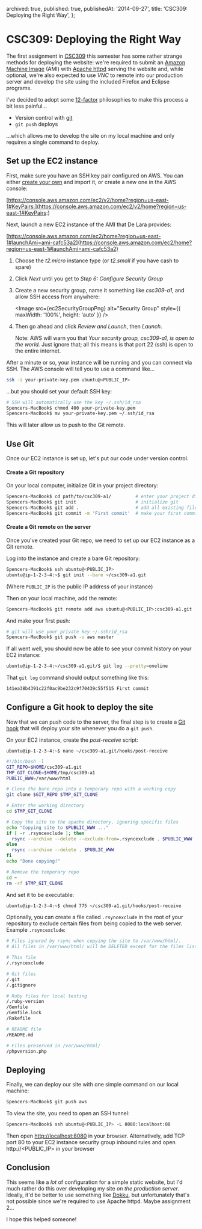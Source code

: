 
  archived: true,
  published: true,
  publishedAt: '2014-09-27',
  title: 'CSC309: Deploying the Right Way',
};

<Seo title={meta.title} description={meta.title} />


# CSC309: Deploying the Right Way

The first assignment in [CSC309][csc309] this semester has some rather strange methods for deploying the website:
we're required to submit an [Amazon Machine Image][ami] (AMI) with [Apache httpd][httpd] serving the website and,
while optional, we're also expected to use _VNC_ to remote into our production server and develop the site using
the included Firefox and Eclipse programs.

I've decided to adopt some [12-factor][] philosophies to make this process a bit less painful...

- Version control with [git][]
- `git push` deploys

...which allows me to develop the site on my local machine and only requires a single command to deploy.

## Set up the EC2 instance

First, make sure you have an SSH key pair configured on AWS. You can either
[create your own](./2014-01-09-public-key-authentication-on-cdf.md) and import it, or create a new one in the AWS console:

[https://console.aws.amazon.com/ec2/v2/home?region=us-east-1#KeyPairs:](https://console.aws.amazon.com/ec2/v2/home?region=us-east-1#KeyPairs:)

Next, launch a new EC2 instance of the AMI that De Lara provides:

[https://console.aws.amazon.com/ec2/home?region=us-east-1#launchAmi=ami-cafc53a2](https://console.aws.amazon.com/ec2/home?region=us-east-1#launchAmi=ami-cafc53a2)

1. Choose the _t2.micro_ instance type (or _t2.small_ if you have cash to spare)
2. Click _Next_ until you get to _Step 6: Configure Security Group_
3. Create a new security group, name it something like _csc309-a1_, and allow SSH access from anywhere:

   <Image
     src={ec2SecurityGroupPng}
     alt="Security Group"
     style={{ maxWidth: '100%', height: 'auto' }}
   />

4. Then go ahead and click _Review and Launch_, then _Launch_.

   Note: AWS will warn you that _Your security group, csc309-a1, is open to the world._
   Just ignore that; all this means is that port 22 (ssh) is open to the entire internet.

After a minute or so, your instance will be running and you can connect via SSH.
The AWS console will tell you to use a command like...

```bash
ssh -i your-private-key.pem ubuntu@<PUBLIC_IP>
```

...but you should set your default SSH key:

```bash
# SSH will automatically use the key ~/.ssh/id_rsa
Spencers-MacBook$ chmod 400 your-private-key.pem
Spencers-MacBook$ mv your-private-key.pem ~/.ssh/id_rsa
```

This will later allow us to push to the Git remote.

## Use Git

Once our EC2 instance is set up, let's put our code under version control.

#### Create a Git repository

On your local computer, initialize Git in your project directory:

```bash
Spencers-MacBook$ cd path/to/csc309-a1/         # enter your project directory
Spencers-MacBook$ git init                      # initialize git
Spencers-MacBook$ git add .                     # add all existing files
Spencers-MacBook$ git commit -m 'First commit'  # make your first commit
```

#### Create a Git remote on the server

Once you've created your Git repo, we need to set up our EC2 instance as a Git remote.

Log into the instance and create a bare Git repository:

```bash
Spencers-MacBook$ ssh ubuntu@<PUBLIC_IP>
ubuntu@ip-1-2-3-4:~$ git init --bare ~/csc309-a1.git
```

(Where `PUBLIC_IP` is the public IP address of your instance)

Then on your local machine, add the remote:

```bash
Spencers-MacBook$ git remote add aws ubuntu@<PUBLIC_IP>:csc309-a1.git
```

And make your first push:

```bash
# git will use your private key ~/.ssh/id_rsa
Spencers-MacBook$ git push -u aws master
```

If all went well, you should now be able to see your commit history on your EC2 instance:

```bash
ubuntu@ip-1-2-3-4:~/csc309-a1.git/$ git log --pretty=oneline
```

That `git log` command should output something like this:

```bash
141ea38b4391c22f0ac9be232c9f70439c55f515 First commit
```

## Configure a Git hook to deploy the site

Now that we can push code to the server, the final step is to create a
[Git hook](http://git-scm.com/book/en/Customizing-Git-Git-Hooks) that will deploy your site
whenever you do a `git push`.

On your EC2 instance, create the _post-receive_ script:

```
ubuntu@ip-1-2-3-4:~$ nano ~/csc309-a1.git/hooks/post-receive
```

```bash
#!/bin/bash -l
GIT_REPO=$HOME/csc309-a1.git
TMP_GIT_CLONE=$HOME/tmp/csc309-a1
PUBLIC_WWW=/var/www/html

# Clone the bare repo into a temporary repo with a working copy
git clone $GIT_REPO $TMP_GIT_CLONE

# Enter the working directory
cd $TMP_GIT_CLONE

# Copy the site to the apache directory, ignoring specific files
echo "Copying site to $PUBLIC_WWW ..."
if [ -r .rsyncexclude ]; then
  rsync --archive --delete --exclude-from=.rsyncexclude . $PUBLIC_WWW
else
  rsync --archive --delete . $PUBLIC_WWW
fi
echo "Done copying!"

# Remove the temporary repo
cd ~
rm -rf $TMP_GIT_CLONE
```

And set it to be executable:

```bash
ubuntu@ip-1-2-3-4:~$ chmod 775 ~/csc309-a1.git/hooks/post-receive
```

Optionally, you can create a file called `.rsyncexclude` in the root of your repository to exclude certain files
from being copied to the web server. Example `.rsyncexclude`:

```bash
# Files ignored by rsync when copying the site to /var/www/html/.
# All files in /var/www/html/ will be DELETED except for the files listed below.

# This file
/.rsyncexclude

# Git files
/.git
/.gitignore

# Ruby files for local testing
/.ruby-version
/Gemfile
/Gemfile.lock
/Rakefile

# README file
/README.md

# Files preserved in /var/www/html/
/phpversion.php
```

## Deploying

Finally, we can deploy our site with one simple command on our local machine:

```bash
Spencers-MacBook$ git push aws
```

To view the site, you need to open an SSH tunnel:

```bash
Spencers-MacBook$ ssh ubuntu@<PUBLIC_IP> -L 8080:localhost:80
```

Then open [http://localhost:8080](http://localhost:8080) in your browser. Alternatively, add TCP port 80 to your EC2 instance
security group inbound rules and open http://\<PUBLIC_IP\> in your browser

## Conclusion

This seems like a _lot_ of configuration for a simple static website, but I'd much rather do this over
developing my site _on the production server_. Ideally, it'd be better to use something like [Dokku][dokku],
but unfortunately that's not possible since we're required to use Apache httpd. Maybe assignment 2...

I hope this helped someone!

[csc309]: http://cssu.cdf.toronto.edu/w/index.php/CSC309
[ami]: http://en.wikipedia.org/wiki/Amazon_Machine_Image
[httpd]: http://httpd.apache.org/
[12-factor]: http://12factor.net/
[git]: http://git-scm.com/
[dokku]: https://github.com/progrium/dokku
